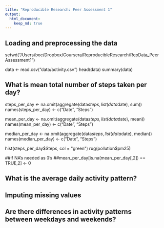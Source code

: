 ```yaml
---
title: "Reproducible Research: Peer Assessment 1"
output: 
  html_document:
    keep_md: true
---
```



## Loading and preprocessing the data
setwd("/Users/boc/Dropbox/Coursera/ReproducibleResearch/RepData_PeerAssessment1")

data <- read.csv("data/activity.csv")
head(data)
summary(data)



## What is mean total number of steps taken per day?
steps_per_day <- na.omit(aggregate(data$steps, list(data$date), sum))
names(steps_per_day) <- c("Date", "Steps")

mean_per_day <- na.omit(aggregate(data$steps, list(data$date), mean))
names(mean_per_day) <- c("Date", "Steps")

median_per_day <- na.omit(aggregate(data$steps, list(data$date), median))
names(median_per_day) <- c("Date", "Steps")


hist(steps_per_day$Steps, col = "green")
rug(pollution$pm25)



##if NA's needed as 0's
##mean_per_day[is.na(mean_per_day[,2]) == TRUE,2] <- 0




## What is the average daily activity pattern?



## Imputing missing values



## Are there differences in activity patterns between weekdays and weekends?
